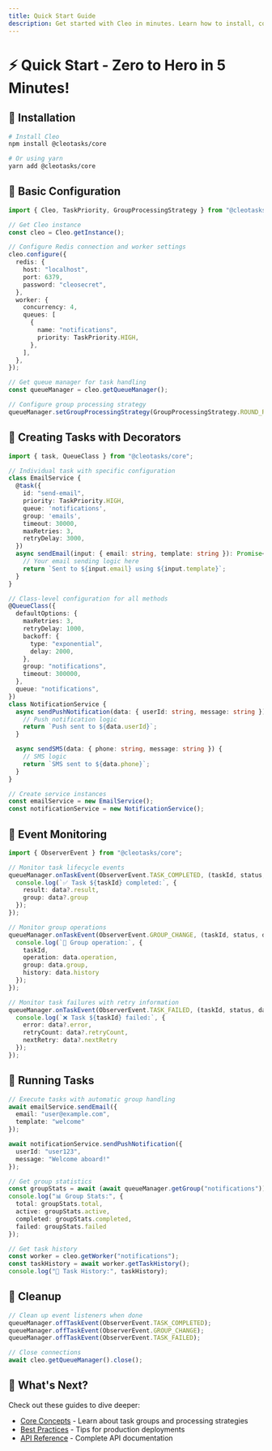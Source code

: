 ```yaml
---
title: Quick Start Guide
description: Get started with Cleo in minutes. Learn how to install, configure, and leverage advanced features like task groups and event handling.
---
```


# ⚡ Quick Start - Zero to Hero in 5 Minutes!

## 🚀 Installation

```bash
# Install Cleo
npm install @cleotasks/core

# Or using yarn
yarn add @cleotasks/core
```

## 🎯 Basic Configuration

```typescript
import { Cleo, TaskPriority, GroupProcessingStrategy } from "@cleotasks/core";

// Get Cleo instance
const cleo = Cleo.getInstance();

// Configure Redis connection and worker settings
cleo.configure({
  redis: {
    host: "localhost",
    port: 6379,
    password: "cleosecret",
  },
  worker: {
    concurrency: 4,
    queues: [
      {
        name: "notifications",
        priority: TaskPriority.HIGH,
      },
    ],
  },
});

// Get queue manager for task handling
const queueManager = cleo.getQueueManager();

// Configure group processing strategy
queueManager.setGroupProcessingStrategy(GroupProcessingStrategy.ROUND_ROBIN);
```

## 🎨 Creating Tasks with Decorators

```typescript
import { task, QueueClass } from "@cleotasks/core";

// Individual task with specific configuration
class EmailService {
  @task({
    id: "send-email",
    priority: TaskPriority.HIGH,
    queue: 'notifications',
    group: 'emails',
    timeout: 30000,
    maxRetries: 3,
    retryDelay: 3000,
  })
  async sendEmail(input: { email: string, template: string }): Promise<string> {
    // Your email sending logic here
    return `Sent to ${input.email} using ${input.template}`;
  }
}

// Class-level configuration for all methods
@QueueClass({
  defaultOptions: {
    maxRetries: 3,
    retryDelay: 1000,
    backoff: {
      type: "exponential",
      delay: 2000,
    },
    group: "notifications",
    timeout: 300000,
  },
  queue: "notifications",
})
class NotificationService {
  async sendPushNotification(data: { userId: string, message: string }) {
    // Push notification logic
    return `Push sent to ${data.userId}`;
  }

  async sendSMS(data: { phone: string, message: string }) {
    // SMS logic
    return `SMS sent to ${data.phone}`;
  }
}

// Create service instances
const emailService = new EmailService();
const notificationService = new NotificationService();
```

## 📡 Event Monitoring

```typescript
import { ObserverEvent } from "@cleotasks/core";

// Monitor task lifecycle events
queueManager.onTaskEvent(ObserverEvent.TASK_COMPLETED, (taskId, status, data) => {
  console.log(`✅ Task ${taskId} completed:`, {
    result: data?.result,
    group: data?.group
  });
});

// Monitor group operations
queueManager.onTaskEvent(ObserverEvent.GROUP_CHANGE, (taskId, status, data) => {
  console.log(`👥 Group operation:`, {
    taskId,
    operation: data.operation,
    group: data.group,
    history: data.history
  });
});

// Monitor task failures with retry information
queueManager.onTaskEvent(ObserverEvent.TASK_FAILED, (taskId, status, data) => {
  console.log(`❌ Task ${taskId} failed:`, {
    error: data?.error,
    retryCount: data?.retryCount,
    nextRetry: data?.nextRetry
  });
});
```

## 🚀 Running Tasks

```typescript
// Execute tasks with automatic group handling
await emailService.sendEmail({
  email: "user@example.com",
  template: "welcome"
});

await notificationService.sendPushNotification({
  userId: "user123",
  message: "Welcome aboard!"
});

// Get group statistics
const groupStats = await (await queueManager.getGroup("notifications")).getStats();
console.log("📊 Group Stats:", {
  total: groupStats.total,
  active: groupStats.active,
  completed: groupStats.completed,
  failed: groupStats.failed
});

// Get task history
const worker = cleo.getWorker("notifications");
const taskHistory = await worker.getTaskHistory();
console.log("📜 Task History:", taskHistory);
```

## 🧹 Cleanup

```typescript
// Clean up event listeners when done
queueManager.offTaskEvent(ObserverEvent.TASK_COMPLETED);
queueManager.offTaskEvent(ObserverEvent.GROUP_CHANGE);
queueManager.offTaskEvent(ObserverEvent.TASK_FAILED);

// Close connections
await cleo.getQueueManager().close();
```

## 🎯 What's Next?

Check out these guides to dive deeper:
- [Core Concepts](./core-concepts) - Learn about task groups and processing strategies
- [Best Practices](./best-practices) - Tips for production deployments
- [API Reference](./api-reference) - Complete API documentation